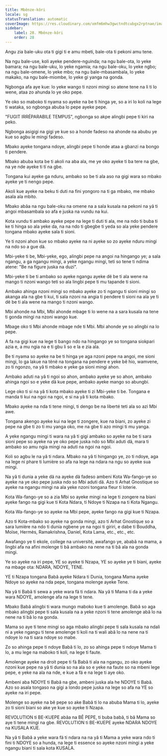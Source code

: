 ```yaml
---
title: Mbênze-kôri
locale: sg
statusTranslation: automatic
coverImage: https://res.cloudinary.com/xmfm6mhw3gwctndtcubgx2rptnae/image/upload/v1740337243/small_cover_educacion_fundamental_a051170f1c.webp
sidebar:
    label: 28. Mbênze-kôri
    order: 28
---
```

Angu zia bale-uku ota ti gigi ti e amu mbeti, bale-ota ti pekoni amu tene.

Na ngu bale-use, koli ayeke pendere-nguinda; na ngu bale-ota, lo yeke bamara; na ngu bale-uku, lo yeke ngamia; na ngu bale-oku, lo yeke ngbo; na ngu bale-omene, lo yeke mbo; na ngu bale-mbasambala, lo yeke makako, na ngu bale-miombe, lo yeke gi yanga na gonda.

Ngbonga afa aye kue: lo yeke wango ti nzoni mingi so atene tene na li ti lo wene, ataa zo ahunda lo ye oko pepe.

Ye oko so maboko ti nyama so ayeke na be ti hinga ye, so a iri lo koli na lege ti wataka, so ngbonga abuba lo pepe ayeke pepe.

"FUGIT IRRÉPARABILE TEMPUS", ngbonga so akpe alingbi pepe ti kiri na peko.

Ngbonga asigigi na gigi ye kue so a honde fadeso na ahonde na abubu ye kue so agbu le mingi fadeso.

Mbako ayeke tongana ndoye, alingbi pepe ti honde ataa a gbanzi na bongo ti pendere.

Mbako abuba kota be ti akoli na aba ala, me ye oko ayeke ti ba tere na gbe, na ye nde ayeke ti tï na gbe.

Tongana kui ayeke ga nduru, ambako so be ti ala aso na gigi wara so mbako ayeke ye ti nengo pepe.

Akoli kue ayeke na beku ti duti na fini yongoro na ti ga mbako, me mbako asala ala mbito.

Mbako abâa na ngu bale-oku na omene na a sala kusala na pekoni na yâ ti angoi mbasambala so afa e juska na vundu na kui.

Kota vundu ti ambako ayeke pepe na lege ti duti ti ala, me na ndo ti buba ti ke ti hinga so ala yeke da, na na ndo ti gbegbe ti yeda so ala yeke pendere tongana mbako ayeke sala ti sioni.

Ye ti nzoni ahon kue so mbako ayeke na ni ayeke so zo ayeke nduru mingi na ndo so a gue dä.

Mbi-yeke ti be, Mbi-yeke, ego, alingbi pepe na angoi na hingango ye; a sala ngangu, a ga ngangu mingi, a yeke ngangu mingi, teti so tene ti ndima atene: "Be na figure juska na duzi".

Mbi-yeke ti be ti ambako so ayeke ngangu ayeke dë be ti ala wene na mango ti nzoni wango teti so ala lingbi pepe ti mu tapande ti sioni.

Ambako ahinga nzoni mingi so mbako ayeke zo ti ngangu ti sioni mingi so akanga ala na gbe ti kui, ti sala nzoni na angia ti pendere ti sioni na ala ye ti dë be ti ala wene na mango ti nzoni wango.

Mbi ahonde na Mbi, Mbi ahonde mbage ti lo wene na a sara kusala na tene ti gonda mingi na nzoni wango kue.

Mbage oko ti Mbi ahonde mbage nde ti Mbi. Mbi ahonde ye so alingbi na lo pepe.

A fa na gigi kue na lege ti bango ndo na hingango ye so tongana siokpari azia e, a mu ngia na e ti gbu li so e la e zia ala.

Be ti nyama so ayeke na be ti hinga ye aga nzoni pepe na angoi, me sioni mingi, lo ga lakue na tênë na tongana na pendere e yeke bê hio, wamvene, zo ti ngonzo, na yâ ti mbako e yeke ga sioni mingi ahon.

Ambako aduti na yâ ti ngoi so ahon, ambako ayeke ye so ahon, ambako ahinga ngoi so e yeke dä kue pepe, ambako ayeke mango so abungbi.

Lege oko ti si na yâ ti kota mbako ayeke ti zi Mbi-yeke ti be. Tongana e manda ti kui na ngoi na ngoi, e si na yâ ti kota mbako.

Mbako ayeke na nda ti tene mingi, ti dengo be na liberté teti ala so azi Mbi awe.

Tongana akengo ayeke kui na lege ti zongere, kue na biani, zo ayeke zi pepe na gbe ti zo ti mu yanga oko, me na gbe ti azo mingi ti mu yanga.

A yeke ngangu mingi ti wara na yâ ti gigi ambako so ayeke na be ti sara sioni pepe so ayeke na ye oko pepe juska ndo so Mbi aduti dä, mara ti ambako so amu ngia mingi na aduti na ngoi na ngoi.

Koli so agbu le na yâ ti ndara. Mbako na yâ ti hingango ye, zo ti ndoye, aga na lege ni phare ti lumière so afa na lege na ndara na ngu so ayeke sua mingi.

Na yâ ti dunia a yeke dä na ayeke dä fadeso ambeni Kota Wa-fango-ye so ayeke na ye oko pepe juska ndo so Mbi aduti dä. Azo ti Arhat Gnostique so ayeke na ngangu mingi na ala yeke nzoni tongana fleur ti loterie.

Kota Wa-fango-ye so a zia Mbi so ayeke mingi na lege ti zongere na biani ayeke fango na gigi kue ti Kota Ndara, ti Ndoye ti Nzapa na ti Kota Ngangu.

Kota Wa-fango-ye so ayeke na Mbi pepe, ayeke fango na gigi kue ti Nzapa.

Azo ti Kota-mbako so ayeke na gonda mingi, azo ti Arhat Gnostique so a sara lumière na ndo ti dunia ngbene ye na ngoi ti giriri, e dabe ti Bouddha, Moïse, Hermès, Ramakrishna, Daniel, Kota Lama, etc., etc., etc.

Awafango ye ti ekole, college na université, awafango ye, ababâ na mama, a lingbi afa na afini molenge ti bâ ambako na nene na ti bâ ala na gonda mingi.

Ye so ayeke na iri pepe, YE so ayeke ti Nzapa, YE so ayeke ye ti biani, ayeke na mbage ota: NDARA, NDOYE, TENE.

YE ti Nzapa tongana Babâ ayeke Ndara ti Dunia, tongana Mama ayeke Ndoye so ayeke na nda pepe, tongana molenge ayeke Tene.

Na yâ ti Babâ ti sewa a yeke wara fä ti ndara. Na yâ ti Mama ti da a yeke wara NDOYE, amolenge afa na lege ti tene.

Mbako Babâ alingbi ti wara mungo maboko kue ti amolenge. Babâ so aga mbako alingbi pepe ti sala kusala na a yeke nzoni ti tene amolenge abâ lo na nene na ti bâ lo na gonda.

Mama so aye ti tene mingi so aga mbako alingbi pepe ti sala kusala na ndali ni a yeke ngangu ti tene amolenge ti koli na ti wali abâ lo na nene na ti ndoye lo na ti sara ndoye so mabe.

Zo so ahinga pepe ti ndoye Babâ ti lo, zo so ahinga pepe ti ndoye Mama ti lo, a mu lege na maboko ti koli, na lege ti faute.

Amolenge ayeke na droit pepe ti fä Babâ ti ala na ngangu, zo oko ayeke nzoni kue pepe na yâ ti dunia so na ala so e yeke na faute so na mbeni lege pepe, e yeke na ala na nde, e kue a fä e na lege ti aye oko.

Ambeni aba NDOYE ti Babâ na gbe, ambeni juska ala he NDOYE ti Babâ. Azo so asala tongaso na gigi a londo pepe juska na lege so afa na YE so ayeke na iri pepe.

Molenge so ayeke na bê pepe so ake Babâ ti lo na abuba Mama ti lo, ayeke zo ti sioni biani so ake ye kue so ayeke ti Nzapa.

REVOLUTION ti BE-KUEPE abâa na BÊ PEPE, ti buba babâ, ti bâ Mama so aye ti tene mingi na gbe. REVOLUTION ti BE-KUEPE ayeke NDARA NDOYE na KUSALA KUE.

Na yâ ti Babâ a yeke wara fä ti ndara na na yâ ti Mama a yeke wara ndo ti fini ti NDOYE so a hunda, na lege ti essence so ayeke nzoni mingi a yeke ngangu biani ti sala kota KUSALA.

